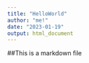 ---
title: "HelloWorld"
author: "me!"
date: "2023-01-19"
output: html_document
---
##This is a markdown file